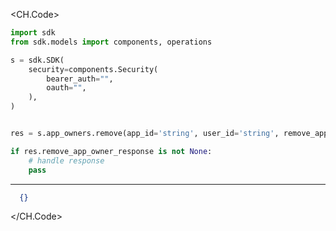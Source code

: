 
<CH.Code>
```python Remove.py
import sdk
from sdk.models import components, operations

s = sdk.SDK(
    security=components.Security(
        bearer_auth="",
        oauth="",
    ),
)


res = s.app_owners.remove(app_id='string', user_id='string', remove_app_owner_request=components.RemoveAppOwnerRequest())

if res.remove_app_owner_response is not None:
    # handle response
    pass
```
---

```json Example Response
  {}
```
</CH.Code>
